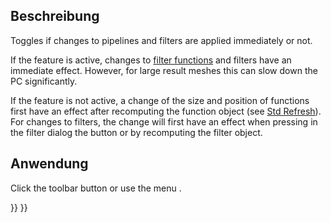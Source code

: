 <languages/>

{{Docnav/de
|[[FEM_ResultShow/de|ErgebnisAnzeigen]]
|[[FEM_PostPipelineFromResult/de|NachbereitungPipelineVonErgebnis]]
|[[FEM_Workbench/de|FEM]]
|IconL=FEM_ResultShow.svg
|IconR=FEM_PostPipelineFromResult.svg
|IconC=Workbench_FEM.svg
}}

{{GuiCommand/de
|Name=FEM PostApplyChanges
|Name/de=FEM PostApplyChanges
|MenuLocation=Ergebnisse → Änderungen auf Pipeline anwenden
|Workbenches=[[FEM_Workbench/de|FEM]]
|SeeAlso=[[Std_Refresh/de|Std Aktualisieren]], [[FEM_PostCreateFunctions/de|NachbereitungFunktionenErstellen]]
}}

<span id="Description"></span>
==Beschreibung==

Toggles if changes to pipelines and filters are applied immediately or not.

If the feature is active, changes to [[FEM_PostCreateFunctions|filter functions]] and filters have an immediate effect. However, for large result meshes this can slow down the PC significantly.

If the feature is not active, a change of the size and position of functions first have an effect after recomputing the function object (see [[Std_Refresh|Std Refresh]]). For changes to filters, the change will first have an effect when pressing in the filter dialog the button {{Button|Apply}} or by recomputing the filter object.

<span id="Usage"></span>
==Anwendung==

Click the toolbar button {{Button|[[Image:FEM_PostApplyChanges.svg|16px]] '''Apply changes to pipeline'''}} or use the menu {{MenuCommand|Results → [[Image:FEM_PostApplyChanges.svg|16px]] Apply changes to pipeline}}.


{{Docnav/de
|[[FEM_ResultShow/de|ErgebnisAnzeigen]]
|[[FEM_PostPipelineFromResult/de|NachbereitungPipelineVonErgebnis]]
|[[FEM_Workbench/de|FEM]]
|IconL=FEM_ResultShow.svg
|IconR=FEM_PostPipelineFromResult.svg
|IconC=Workbench_FEM.svg
}}

{{FEM Tools navi{{#translation:}}}}
{{Userdocnavi{{#translation:}}}}
